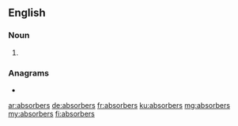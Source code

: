 {{also|Absorbers}}
==English==

===Noun===
{{head|en|noun plural form}}

# {{plural of|absorber|lang=en}}

===Anagrams===
* {{l|en|reabsorbs}}

[[ar:absorbers]]
[[de:absorbers]]
[[fr:absorbers]]
[[ku:absorbers]]
[[mg:absorbers]]
[[my:absorbers]]
[[fi:absorbers]]